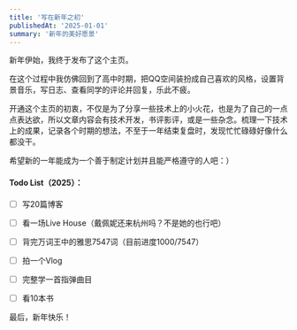 ```yaml
---
title: '写在新年之初'
publishedAt: '2025-01-01'
summary: '新年的美好愿景'
---
```


新年伊始，我终于发布了这个主页。



在这个过程中我仿佛回到了高中时期，把QQ空间装扮成自己喜欢的风格，设置背景音乐，写日志、查看同学的评论并回复，乐此不疲。



开通这个主页的初衷，不仅是为了分享一些技术上的小火花，也是为了自己的一点点表达欲，所以文章内容会有技术开发，书评影评，或是一些杂念。梳理一下技术上的成果，记录各个时期的想法，不至于一年结束复盘时，发现忙忙碌碌好像什么都没干。



希望新的一年能成为一个善于制定计划并且能严格遵守的人吧：）

#### Todo List（2025）：

- [ ] 写20篇博客
- [ ] 看一场Live House（戴佩妮还来杭州吗？不是她的也行吧）
- [ ] 背完万词王中的雅思7547词（目前进度1000/7547）
- [ ] 拍一个Vlog
- [ ] 完整学一首指弹曲目
- [ ] 看10本书


最后，新年快乐！